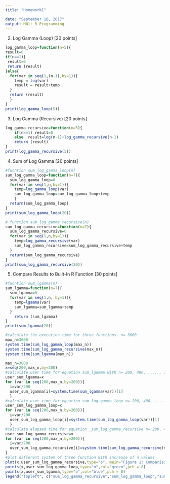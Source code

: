 ```yaml
---
title: "Homework1"

date: "September 10, 2017"
output: HW1: R Programming
---
```



2. Log Gamma (Loop)    [20 points]

```r

log_gamma_loop=function(n=5){
result=0
if(n==1){
 result=0     
 return (result)
}else{
  for(var in seq(1,(n-1),by=1)){
    temp = log(var)
    result = result+temp 
  }
  return (result)
  }
}
print(log_gamma_loop(5))
```

3. Log Gamma (Recursive)    [20 points]

```r
log_gamma_recursive=function(n=5){
    if(n==1) result=0
    else  result=log(n-1)+log_gamma_recursive(n-1)
    return (result)
}
print(log_gamma_recursive(5))
```

4. Sum of Log Gamma [20 points]

```r
#fucntion sum_log_gamma_loop(n)
sum_log_gamma_loop=function(n=7){
  sum_log_gamma_loop=0
  for(var in seq(1,n,by=1)){
    temp=log_gamma_loop(var)
    sum_log_gamma_loop=sum_log_gamma_loop+temp
    }
  return(sum_log_gamma_loop)
}
print(sum_log_gamma_loop(20))

# function sum_log_gamma_recursive(n) 
sum_log_gamma_recursive=function(n=7){
  sum_log_gamma_recursive=0
  for(var in seq(1,n,by=1)){
    temp=log_gamma_recursive(var)
    sum_log_gamma_recursive=sum_log_gamma_recursive+temp
  }
  return(sum_log_gamma_recursive)
}
print(sum_log_gamma_recursive(20))

```


5. Compare Results to Built-In R Function [30 points]
```r
#fucntion sum_lgamma(n)
sum_lgamma=function(n=7){
  sum_lgamma=0
  for(var in seq(1,n, by=1)){
    temp=lgamma(var)
    sum_lgamma=sum_lgamma+temp
  }
    return (sum_lgamma)
}
print(sum_lgamma(20))

#calculate the execution time for three functions. n= 3000
max_n=3000
system.time(sum_log_gamma_loop(max_n))
system.time(sum_log_gamma_recursive(max_n))
system.time(sum_lgamma(max_n))

```

```r
max_n=3000
x=seq(200,max_n,by=200) 
#calculate user time for equation sum_lgamma with n= 200, 400, ....., 3000
user_sum_lgamma=x
for (var in seq(200,max_n,by=200)){
  i=var/200
  user_sum_lgamma[i]=system.time(sum_lgamma(var))[1]
  }
#calculate user time for equation sum_log_gamma_loop n= 200, 400, ....., 3000
user_sum_log_gamma_loop=x
for (var in seq(200,max_n,by=200)){
  i=var/200
  user_sum_log_gamma_loop[i]=system.time(sum_log_gamma_loop(var))[1]
  }
#calculate elapsed time for equation _sum_log_gamma_recursive n= 200, 400, ....., 3000
user_sum_log_gamma_recursive=x
for (var in seq(200,max_n,by=200)){
  i=var/200
  user_sum_log_gamma_recursive[i]=system.time(sum_log_gamma_recursive(var))[1]
}
#plot different system of three function with increase of n values
plot(x,user_sum_log_gamma_recursive,type="o", main="Figure 1: Comparision of execution time for three functions",col="red", xlab="integer n", ylab = "Time (s)",pch = 8)
points(x,user_sum_log_gamma_loop,type="o",col="green",pch = 8)
points(x,user_sum_lgamma,type="o",col="blue",pch = 8)
legend("topleft", c("sum_log_gamma_recursive","sum_log_gamma_loop","sum_lgamma"),lty=1,col=c("red","green","blue"),pch = 8)


```



